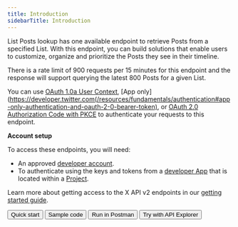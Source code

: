 ---
title: Introduction
sidebarTitle: Introduction
---


List Posts lookup has one available endpoint to retrieve Posts from a specified List. With this endpoint, you can build solutions that enable users to customize, organize and prioritize the Posts they see in their timeline.

There is a rate limit of 900 requests per 15 minutes for this endpoint and the response will support querying the latest 800 Posts for a given List.

You can use [OAuth 1.0a User Context](/resources/fundamentals/authentication), [App only](https://developer.twitter.com(/resources/fundamentals/authentication#app-only-authentication-and-oauth-2-0-bearer-token), or [OAuth 2.0 Authorization Code with PKCE](resources/fundamentals/authentication#oauth-2-0-authorization-code-flow-with-pkce-2) to authenticate your requests to this endpoint. 

**Account setup**

To access these endpoints, you will need:

* An approved [developer account](https://developer.x.com/en/portal/petition/essential/basic-info).
* To authenticate using the keys and tokens from a [developer App](/resources/fundamentals/developer-apps) that is located within a [Project](/resources/fundamentals/projects). 

Learn more about getting access to the X API v2 endpoints in our [getting started guide](/x-api/getting-started/getting-access).
<div className="flex space-x-2">
<Button href="/x-api/lists/list-tweets/quickstart">
  Quick start
</Button>
<Button href="https://github.com/xdevplatform/Twitter-API-v2-sample-code">
  Sample code
</Button>
<Button href="https://developer.twitter.com/apitools/api?endpoint=%2F2%2Flists%2F%7Bid%7D%2Ftweets&method=get">
  Run in Postman
</Button>
<Button href="">
  Try with API Explorer
</Button>
</div>